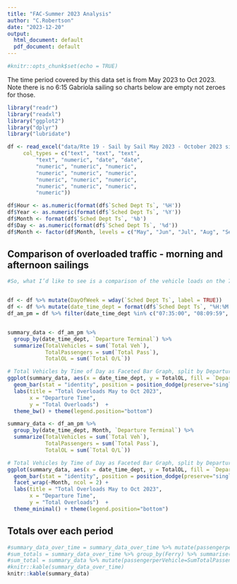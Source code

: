 ---
title: "FAC-Summer 2023 Analysis"
author: "C.Robertson"
date: "2023-12-20"
output:
  html_document: default
  pdf_document: default
---

```{r setup, include=FALSE}
#knitr::opts_chunk$set(echo = TRUE)
```



The time period covered by this data set is from May 2023 to Oct 2023. Note there is no 6:15 Gabriola sailing so charts below are empty not zeroes for those.


```{r echo = FALSE, warning=FALSE, message=FALSE}
library("readr")
library("readxl")
library("ggplot2")
library("dplyr")
library("lubridate")

df <- read_excel("data/Rte 19 - Sail by Sail May 2023 - October 2023 single leg.xlsx", 
     col_types = c("text", "text", "text", 
         "text", "numeric", "date", "date", 
         "numeric", "numeric", "numeric", 
         "numeric", "numeric", "numeric", 
         "numeric", "numeric", "numeric", 
         "numeric", "numeric", "numeric", 
         "numeric"))

df$Hour <- as.numeric(format(df$`Sched Dept Ts`, '%H'))
df$Year <- as.numeric(format(df$`Sched Dept Ts`, '%Y'))
df$Month <- format(df$`Sched Dept Ts`, '%b')
df$Day <- as.numeric(format(df$`Sched Dept Ts`, '%d'))
df$Month <- factor(df$Month, levels = c("May", "Jun", "Jul", "Aug", "Sep", "Oct"))
```



## Comparison of overloaded traffic - morning and afternoon sailings


```{r echo = FALSE, warning=FALSE, message=FALSE}
#So, what I’d like to see is a comparison of the vehicle loads on the 7:35, 8:10 and 8:45 sailings from both Gabriola and Nanaimo in the mornings, with those on the 4:35, 5:05 and 6:15 sailings from Nanaimo in the evenings. If we could get average numbers (% loads, and size of overloads) for each month of the year, that would be ideal.


df <- df %>% mutate(DayOfWeek = wday(`Sched Dept Ts`, label = TRUE))
df <- df %>% mutate(date_time_dept = format(df$`Sched Dept Ts`, "%H:%M:%S"))
df_am_pm = df %>% filter(date_time_dept %in% c("07:35:00", "08:09:59", "08:45:00", "16:35:00", "17:05:00", "18:14:59"))


summary_data <- df_am_pm %>%
  group_by(date_time_dept, `Departure Terminal`) %>%
  summarize(TotalVehicles = sum(`Total Veh`),
            TotalPassengers = sum(`Total Pass`), 
            TotalOL = sum(`Total O/L`))

# Total Vehicles by Time of Day as Faceted Bar Graph, split by Departure Terminal
ggplot(summary_data, aes(x = date_time_dept, y = TotalOL, fill = `Departure Terminal`)) +
  geom_bar(stat = "identity", position = position_dodge(preserve="single")) +
  labs(title = "Total Overloads May to Oct 2023",
       x = "Departure Time",
       y = "Total Overloads")  +
  theme_bw() + theme(legend.position="bottom")

summary_data <- df_am_pm %>%
  group_by(date_time_dept, Month, `Departure Terminal`) %>%
  summarize(TotalVehicles = sum(`Total Veh`),
            TotalPassengers = sum(`Total Pass`),
            TotalOL = sum(`Total O/L`))

# Total Vehicles by Time of Day as Faceted Bar Graph, split by Departure Terminal
ggplot(summary_data, aes(x = date_time_dept, y = TotalOL, fill = `Departure Terminal`)) +
  geom_bar(stat = "identity", position = position_dodge(preserve="single")) +
  facet_wrap(~Month, ncol = 2) +
  labs(title = "Total Overloads May to Oct 2023",
       x = "Departure Time",
       y = "Total Overloads")  +
  theme_minimal() + theme(legend.position="bottom")

```

## Totals over each period

```{r echo = FALSE, warning=FALSE, message=FALSE}
#summary_data_over_time = summary_data_over_time %>% mutate(passengerperVehicle=SumTotalPassengers/SumTotalVehicles)
#sum_totals = summary_data_over_time %>% group_by(Ferry) %>% summarise(SumTotalVehicles = sum(SumTotalVehicles), SumTotalPassengers = sum(SumTotalPassengers), passengerperVehicle=mean(SumTotalPassengers/SumTotalVehicles))
#sum_total = summary_data %>% mutate(passengerperVehicle=SumTotalPassengers/SumTotalVehicles)
#knitr::kable(summary_data_over_time)
knitr::kable(summary_data)
```







